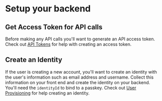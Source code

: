 # Setup your backend

## Get Access Token for API calls

Before making any API calls you'll want to generate an API access token. Check out [API Tokens](./api-token) for help with creating an access token.

## Create an Identity

If the user is creating a new account, you'll want to create an identity with the user's information such as email address and username. Collect this information on your front end and create the identity on your backend. You'll need the `identityId` to bind to a passkey. Check out [User Provisioning](./user-provisioning) for help creating an identity.
